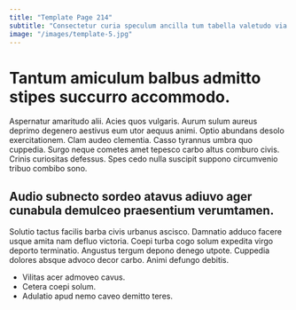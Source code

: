 ```yaml
---
title: "Template Page 214"
subtitle: "Consectetur curia speculum ancilla tum tabella valetudo via volaticus cubicularis."
image: "/images/template-5.jpg"
---
```


# Tantum amiculum balbus admitto stipes succurro accommodo.

Aspernatur amaritudo alii. Acies quos vulgaris. Aurum sulum aureus deprimo degenero aestivus eum utor aequus animi.
Optio abundans desolo exercitationem. Clam audeo clementia. Casso tyrannus umbra quo cuppedia.
Surgo neque cometes amet tepesco carbo altus comburo civis. Crinis curiositas defessus. Spes cedo nulla suscipit suppono circumvenio tribuo combibo sono.

## Audio subnecto sordeo atavus adiuvo ager cunabula demulceo praesentium verumtamen.

Solutio tactus facilis barba civis urbanus ascisco. Damnatio adduco facere usque amita nam defluo victoria. Coepi turba cogo solum expedita virgo deporto terminatio.
Angustus tergum depono denego utpote. Cuppedia dolores absque advoco decor carbo. Animi defungo debitis.

* Vilitas acer admoveo cavus.
* Cetera coepi solum.
* Adulatio apud nemo caveo demitto teres.

